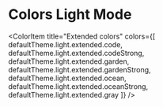 

<Meta title="Tokens/Colors" />

# Colors Light Mode

<ColorPalette>
  <ColorItem
    title="Primary Colors"
    colors={[
      defaultTheme.light.primary.jordyBlue,
      defaultTheme.light.primary.hawkesBlue,
      defaultTheme.light.primary.mediumPurple,
      defaultTheme.light.primary.selago,
      defaultTheme.light.primary.white,
    ]}
  />
  <ColorItem
    title="Secondary Colors"
    colors={[
      defaultTheme.light.secondary.nepal,
      defaultTheme.light.secondary.linkWater,
      defaultTheme.light.secondary.prim,
      defaultTheme.light.secondary.tutu,
    ]}
  />
  <ColorItem
    title="Neutral Colors"
    colors={[
      defaultTheme.light.neutral[0],
      defaultTheme.light.neutral[100],
      defaultTheme.light.neutral[200],
      defaultTheme.light.neutral[300],
      defaultTheme.light.neutral[400],
      defaultTheme.light.neutral[500],
      defaultTheme.light.neutral[600],
      defaultTheme.light.neutral[700],
    ]}
  />
  <ColorItem
    title="Semantic colors"
    colors={[
      defaultTheme.light.semantic.success,
      defaultTheme.light.semantic.warning,
      defaultTheme.light.semantic.danger,
      defaultTheme.light.semantic.info,
      defaultTheme.light.semantic.warm,
      defaultTheme.light.semantic.spring,
      defaultTheme.light.semantic.earth,
      defaultTheme.light.semantic.skin,
      defaultTheme.light.semantic.sky,
    ]}
  />

  <ColorItem
    title="Extended colors"
    colors={[
      defaultTheme.light.extended.code,
      defaultTheme.light.extended.codeStrong,
      defaultTheme.light.extended.garden,
      defaultTheme.light.extended.gardenStrong,
      defaultTheme.light.extended.ocean,
      defaultTheme.light.extended.oceanStrong,
      defaultTheme.light.extended.gray
    ]}
  />
</ColorPalette>
